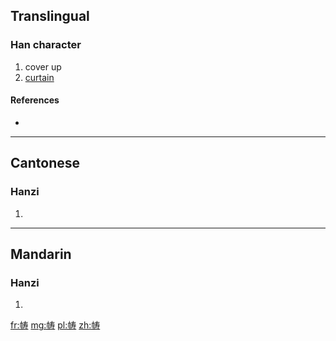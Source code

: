 {{also|幬}}
==Translingual==

===Han character===
{{Han char|rn=50|rad=巾|as=07|sn=10|four=|canj=中月手大戈 (LBQKI)}}

# cover up
# [[curtain]]

====References====
* {{Han ref|kx=0332.121|hdz=10739.031|uh=5E31|ud=24113}}

----

==Cantonese==

===Hanzi===
{{yue-hanzi|jyut=|y=chau4, dou6 tou4|tra=幬}}

# {{defn|lang=yue|sort=巾07}}

----

==Mandarin==

===Hanzi===
{{cmn-hanzi|tra=幬|pin=[[chóu]] ([[chou2]])|wg=ch'ou<sup>2</sup>}}

# {{defn|lang=cmn|sort=巾07}}

[[fr:帱]]
[[mg:帱]]
[[pl:帱]]
[[zh:帱]]